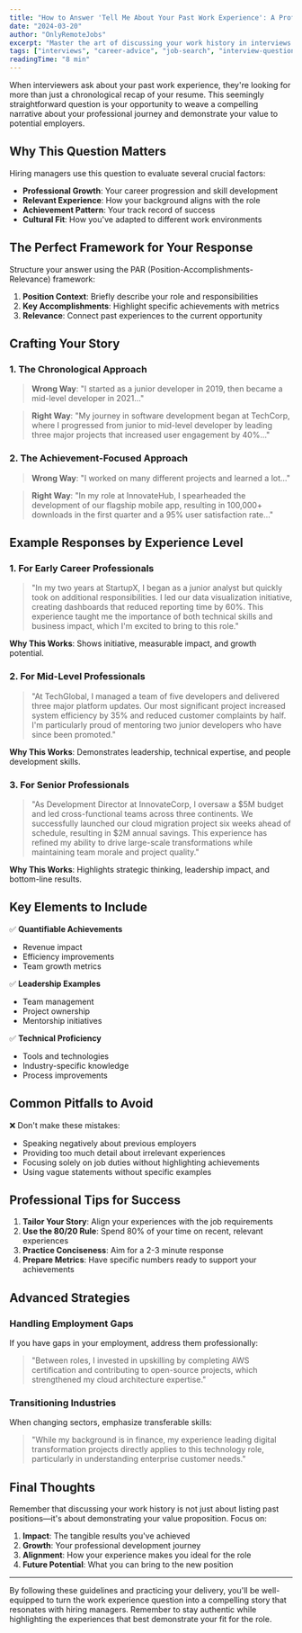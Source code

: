 ```yaml
---
title: "How to Answer 'Tell Me About Your Past Work Experience': A Professional Guide"
date: "2024-03-20"
author: "OnlyRemoteJobs"
excerpt: "Master the art of discussing your work history in interviews with our comprehensive guide, including proven frameworks and real-world examples."
tags: ["interviews", "career-advice", "job-search", "interview-questions"]
readingTime: "8 min"
---
```


When interviewers ask about your past work experience, they're looking for more than just a chronological recap of your resume. This seemingly straightforward question is your opportunity to weave a compelling narrative about your professional journey and demonstrate your value to potential employers.

## Why This Question Matters

Hiring managers use this question to evaluate several crucial factors:

- **Professional Growth**: Your career progression and skill development
- **Relevant Experience**: How your background aligns with the role
- **Achievement Pattern**: Your track record of success
- **Cultural Fit**: How you've adapted to different work environments

## The Perfect Framework for Your Response

Structure your answer using the PAR (Position-Accomplishments-Relevance) framework:

1. **Position Context**: Briefly describe your role and responsibilities
2. **Key Accomplishments**: Highlight specific achievements with metrics
3. **Relevance**: Connect past experiences to the current opportunity

## Crafting Your Story

### 1. The Chronological Approach

> **Wrong Way**: "I started as a junior developer in 2019, then became a mid-level developer in 2021..."

> **Right Way**: "My journey in software development began at TechCorp, where I progressed from junior to mid-level developer by leading three major projects that increased user engagement by 40%..."

### 2. The Achievement-Focused Approach

> **Wrong Way**: "I worked on many different projects and learned a lot..."

> **Right Way**: "In my role at InnovateHub, I spearheaded the development of our flagship mobile app, resulting in 100,000+ downloads in the first quarter and a 95% user satisfaction rate..."

## Example Responses by Experience Level

### 1. For Early Career Professionals

> "In my two years at StartupX, I began as a junior analyst but quickly took on additional responsibilities. I led our data visualization initiative, creating dashboards that reduced reporting time by 60%. This experience taught me the importance of both technical skills and business impact, which I'm excited to bring to this role."

**Why This Works**: Shows initiative, measurable impact, and growth potential.

### 2. For Mid-Level Professionals

> "At TechGlobal, I managed a team of five developers and delivered three major platform updates. Our most significant project increased system efficiency by 35% and reduced customer complaints by half. I'm particularly proud of mentoring two junior developers who have since been promoted."

**Why This Works**: Demonstrates leadership, technical expertise, and people development skills.

### 3. For Senior Professionals

> "As Development Director at InnovateCorp, I oversaw a $5M budget and led cross-functional teams across three continents. We successfully launched our cloud migration project six weeks ahead of schedule, resulting in $2M annual savings. This experience has refined my ability to drive large-scale transformations while maintaining team morale and project quality."

**Why This Works**: Highlights strategic thinking, leadership impact, and bottom-line results.

## Key Elements to Include

✅ **Quantifiable Achievements**

- Revenue impact
- Efficiency improvements
- Team growth metrics

✅ **Leadership Examples**

- Team management
- Project ownership
- Mentorship initiatives

✅ **Technical Proficiency**

- Tools and technologies
- Industry-specific knowledge
- Process improvements

## Common Pitfalls to Avoid

❌ Don't make these mistakes:

- Speaking negatively about previous employers
- Providing too much detail about irrelevant experiences
- Focusing solely on job duties without highlighting achievements
- Using vague statements without specific examples

## Professional Tips for Success

1. **Tailor Your Story**: Align your experiences with the job requirements
2. **Use the 80/20 Rule**: Spend 80% of your time on recent, relevant experiences
3. **Practice Conciseness**: Aim for a 2-3 minute response
4. **Prepare Metrics**: Have specific numbers ready to support your achievements

## Advanced Strategies

### Handling Employment Gaps

If you have gaps in your employment, address them professionally:

> "Between roles, I invested in upskilling by completing AWS certification and contributing to open-source projects, which strengthened my cloud architecture expertise."

### Transitioning Industries

When changing sectors, emphasize transferable skills:

> "While my background is in finance, my experience leading digital transformation projects directly applies to this technology role, particularly in understanding enterprise customer needs."

## Final Thoughts

Remember that discussing your work history is not just about listing past positions—it's about demonstrating your value proposition. Focus on:

1. **Impact**: The tangible results you've achieved
2. **Growth**: Your professional development journey
3. **Alignment**: How your experience makes you ideal for the role
4. **Future Potential**: What you can bring to the new position

---

By following these guidelines and practicing your delivery, you'll be well-equipped to turn the work experience question into a compelling story that resonates with hiring managers. Remember to stay authentic while highlighting the experiences that best demonstrate your fit for the role.
